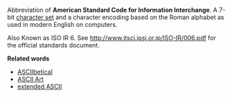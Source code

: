 Abbreviation of
'''American Standard Code for Information Interchange'''. A 7-bit [[character set]] and a character encoding based on the Roman alphabet as used in modern English on computers.

Also Known as ISO IR 6.  See http://www.itscj.ipsj.or.jp/ISO-IR/006.pdf for the official standards document.

'''Related words'''

*[[ASCIIbetical]]
*[[ASCII Art]]
*[[extended ASCII]]